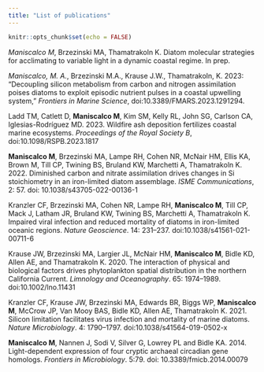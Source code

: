 ```yaml
---
title: "List of publications"
---
```


```r
knitr::opts_chunk$set(echo = FALSE)
```

*Maniscalco M*, Brzezinski MA, Thamatrakoln K. Diatom molecular strategies for acclimating to variable light in a dynamic coastal regime. In prep.

*Maniscalco, M. A.*, Brzezinski M.A., Krause J.W., Thamatrakoln, K. 2023: “Decoupling silicon metabolism from carbon and nitrogen assimilation poises diatoms to exploit episodic nutrient pulses in a coastal upwelling system,” *Frontiers in Marine Science*, doi:10.3389/FMARS.2023.1291294. 

Ladd TM, Catlett D, **Maniscalco M**, Kim SM, Kelly RL, John SG, Carlson CA, Iglesias-Rodríguez MD. 2023. Wildfire ash deposition fertilizes coastal marine ecosystems. *Proceedings of the Royal Society B*, doi:10.1098/RSPB.2023.1817

**Maniscalco M**, Brzezinski MA, Lampe RH, Cohen NR, McNair HM, Ellis KA, Brown M, Till CP, Twining BS, Bruland KW, Marchetti A, Thamatrakoln K. 2022. Diminished carbon and nitrate assimilation drives changes in Si stoichiometry in an iron-limited diatom assemblage. *ISME Communications*, 2: 57. doi: 10.1038/s43705-022-00136-1

Kranzler CF, Brzezinski MA, Cohen NR, Lampe RH, **Maniscalco M**, Till CP, Mack J, Latham JR, Bruland KW, Twining BS, Marchetti A, Thamatrakoln K. Impaired viral infection and reduced mortality of diatoms in iron-limited oceanic regions. *Nature Geoscience*. 14: 231–237. doi:10.1038/s41561-021-00711-6

Krause JW, Brzezinski MA, Largier JL, McNair HM, **Maniscalco M**, Bidle KD, Allen AE, and Thamatrakoln K. 2020. The interaction of physical and biological factors drives phytoplankton spatial distribution in the northern California Current. *Limnology and Oceanography*. 65: 1974–1989. doi:10.1002/lno.11431

Kranzler CF, Krause JW, Brzezinski MA, Edwards BR, Biggs WP, **Maniscalco M**, McCrow JP, Van Mooy BAS, Bidle KD, Allen AE, Thamatrakoln K. 2021. Silicon limitation facilitates virus infection and mortality of marine diatoms. *Nature Microbiology*. 4: 1790–1797. doi:10.1038/s41564-019-0502-x

**Maniscalco M**, Nannen J, Sodi V, Silver G, Lowrey PL and Bidle KA. 2014. Light-dependent expression of four cryptic archaeal circadian gene homologs. *Frontiers in Microbiology*. 5:79. doi: 10.3389/fmicb.2014.00079




